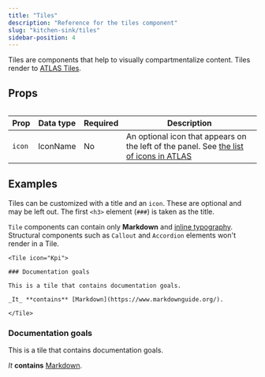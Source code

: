 ```yaml
---
title: "Tiles"
description: "Reference for the tiles component"
slug: "kitchen-sink/tiles"
sidebar-position: 4
---
```


Tiles are components that help to visually compartmentalize content. Tiles render to [ATLAS Tiles](https://atlas.adeven.com/docs/components/Tile).

## Props

<Table search resizable>

| Prop   | Data type | Required | Description                                                                                                                                             |
| ------ | --------- | -------- | ------------------------------------------------------------------------------------------------------------------------------------------------------- |
| `icon` | IconName  | No       | An optional icon that appears on the left of the panel. See [the list of icons in ATLAS](https://atlas.adeven.com/docs/components/Icon#available-icons) |

</Table>

## Examples

Tiles can be customized with a title and an `icon`. These are optional and may be left out. The first `<h3>` element (`###`) is taken as the title.

<Callout type="important">

`Tile` components can contain only **Markdown** and [inline typography](/en/kitchen-sink/typography). Structural components such as `Callout` and `Accordion` elements won't render in a Tile.

</Callout>

```mdx "icon="Kpi"" "### Documentation goals"
<Tile icon="Kpi">

### Documentation goals

This is a tile that contains documentation goals.

_It_ **contains** [Markdown](https://www.markdownguide.org/).

</Tile>
```

<Tile icon="Kpi">

### Documentation goals

This is a tile that contains documentation goals.

_It_ **contains** [Markdown](https://www.markdownguide.org/).

</Tile>
